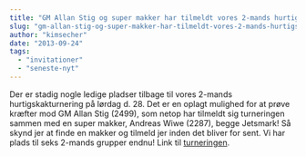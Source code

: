 ```yaml
---
title: "GM Allan Stig og super makker har tilmeldt vores 2-mands hurtigskakturnering på Lørdag"
slug: "gm-allan-stig-og-super-makker-har-tilmeldt-vores-2-mands-hurtigskakturnering-pa-lordag"
author: "kimsecher"
date: "2013-09-24"
tags: 
  - "invitationer"
  - "seneste-nyt"
---
```


Der er stadig nogle ledige pladser tilbage til vores 2-mands hurtigskakturnering på lørdag d. 28. Det er en oplagt mulighed for at prøve kræfter mod GM Allan Stig (2499), som netop har tilmeldt sig turneringen sammen med en super makker, Andreas Wiwe (2287), begge Jetsmark! Så skynd jer at finde en makker og tilmeld jer inden det bliver for sent. Vi har plads til seks 2-mands grupper endnu! Link til [turneringen](http://ksu.dk/kalender/dotnet/viskalender.aspx?id=1248).

